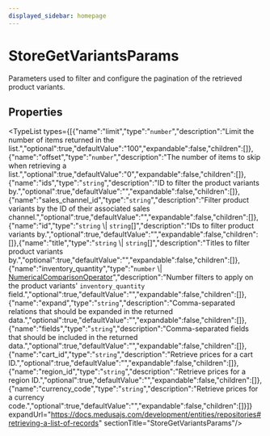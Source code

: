 ```yaml
---
displayed_sidebar: homepage
---
```



# StoreGetVariantsParams

Parameters used to filter and configure the pagination of the retrieved product variants.

## Properties

<TypeList types={[{"name":"limit","type":"`number`","description":"Limit the number of items returned in the list.","optional":true,"defaultValue":"100","expandable":false,"children":[]},{"name":"offset","type":"`number`","description":"The number of items to skip when retrieving a list.","optional":true,"defaultValue":"0","expandable":false,"children":[]},{"name":"ids","type":"`string`","description":"ID to filter the product variants by.","optional":true,"defaultValue":"","expandable":false,"children":[]},{"name":"sales_channel_id","type":"`string`","description":"Filter product variants by the ID of their associated sales channel.","optional":true,"defaultValue":"","expandable":false,"children":[]},{"name":"id","type":"`string` \\| `string`[]","description":"IDs to filter product variants by.","optional":true,"defaultValue":"","expandable":false,"children":[]},{"name":"title","type":"`string` \\| `string`[]","description":"Titles to filter product variants by.","optional":true,"defaultValue":"","expandable":false,"children":[]},{"name":"inventory_quantity","type":"`number` \\| [NumericalComparisonOperator](medusa.NumericalComparisonOperator.mdx)","description":"Number filters to apply on the product variants' `inventory_quantity` field.","optional":true,"defaultValue":"","expandable":false,"children":[]},{"name":"expand","type":"`string`","description":"Comma-separated relations that should be expanded in the returned data.","optional":true,"defaultValue":"","expandable":false,"children":[]},{"name":"fields","type":"`string`","description":"Comma-separated fields that should be included in the returned data.","optional":true,"defaultValue":"","expandable":false,"children":[]},{"name":"cart_id","type":"`string`","description":"Retrieve prices for a cart ID.","optional":true,"defaultValue":"","expandable":false,"children":[]},{"name":"region_id","type":"`string`","description":"Retrieve prices for a region ID.","optional":true,"defaultValue":"","expandable":false,"children":[]},{"name":"currency_code","type":"`string`","description":"Retrieve prices for a currency code.","optional":true,"defaultValue":"","expandable":false,"children":[]}]} expandUrl="https://docs.medusajs.com/development/entities/repositories#retrieving-a-list-of-records" sectionTitle="StoreGetVariantsParams"/>

